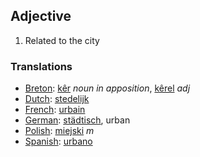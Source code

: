 ==Adjective==

#Related to the city

===Translations===
*[[Breton]]: [[kêr]] ''noun in apposition'', [[kêrel]] ''adj''
*[[Dutch]]: [[stedelijk]]
*[[French]]: [[urbain]]
*[[German]]: [[städtisch]], urban
*[[Polish]]: [[miejski]] ''m''
*[[Spanish]]: [[urbano]]